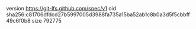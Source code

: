 version https://git-lfs.github.com/spec/v1
oid sha256:c81706dfdcd27b5997005d3988fa735a15ba52ab1c8b0a3d5f5cbbff49c6f0b8
size 792775
